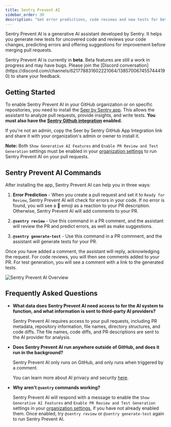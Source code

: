 ```yaml
---
title: Sentry Prevent AI
sidebar_order: 30
description: "Get error predictions, code reviews and new tests for better code and coverage using Sentry Prevent AI."
---
```


Sentry Prevent AI is a generative AI assistant developed by Sentry. It helps you generate new tests for uncovered code and reviews your code changes, predicting errors and offering suggestions for improvement before merging pull requests.

<Alert>
  Sentry Prevent AI is currently in <strong>beta</strong>. Beta features are still a work in progress and may have bugs. Please join the [Discord conversation](https://discord.com/channels/621778831602221064/1385700674557444190) to share your feedback.
</Alert>

## Getting Started

To enable Sentry Prevent AI in your GitHub organization or on specific repositories, you need to install the [Seer by Sentry app](https://github.com/apps/seer-by-sentry). This allows the assistant to analyze pull requests, provide insights, and write tests. **You must also have the [Sentry Github integration](/organization/integrations/source-code-mgmt/github/) enabled.**

If you're not an admin, copy the Seer by Sentry GitHub App Integration link and share it with your organization's admin or owner to install it.

**Note:** Both `Show Generative AI Features` and `Enable PR Review and Test Generation` settings must be enabled in your [organization settings](https:sentry.io/settings/organization/) to run Sentry Prevent AI on your pull requests.

## Sentry Prevent AI Commands

After installing the app, Sentry Prevent AI can help you in three ways:

1. **Error Prediction** - When you create a pull request and set it to `Ready for Review`, Sentry Prevent AI will check for errors in your code. If no error is found, you will see a 🎉 emoji as a reaction to your PR description. Otherwise, Sentry Prevent AI will add comments to your PR. 

2. **`@sentry review`** - Use this command in a PR comment, and the assistant will review the PR and predict errors, as well as make suggestions.

3. **`@sentry generate-test`** - Use this command in a PR commnent, and the assistant will generate tests for your PR.

Once you have added a comment, the assistant will reply, acknowledging the request. For code reviews, you will then see comments added to your PR. For test generation, you will see a comment with a link to the generated tests.

![Sentry Prevent AI Overview](./img/sentry-prevent-review.png)

## Frequently Asked Questions

- **What data does Sentry Prevent AI need access to for the AI system to function, and what information is sent to third-party AI providers?**

  Sentry Prevent AI requires access to your pull requests, including PR metadata, repository information, file names, directory structures, and code diffs. The file names, code diffs, and PR descriptions are sent to the AI provider for analysis.

- **Does Sentry Prevent AI run anywhere outside of GitHub, and does it run in the background?**

  Sentry Prevent AI only runs on GitHub, and only runs when triggered by a comment. 

  You can learn more about AI privacy and security [here](/product/ai-in-sentry/ai-privacy-and-security/).

- **Why aren't `@sentry` commands working?**

  Sentry Prevent AI will respond with a message to enable the `Show Generative AI Features` and `Enable PR Review and Test Generation` settings in your [organization settings](https://sentry.io/settings/organization/), if you have not already enabled them. Once enabled, try `@sentry review` or `@sentry generate-test` again to run Sentry Prevent AI. 

